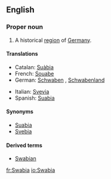==English==
{{wikipedia}}
===Proper noun===
{{en-proper noun}}

# A historical [[region]] of [[Germany]].

====Translations====
{{trans-top|historical region of Germany}}
*Catalan: [[Suàbia]] {{f}}
*French: [[Souabe]] {{f}}
*German: [[Schwaben]] {{f}}, [[Schwabenland]] {{n}}
{{trans-mid}}
*Italian: [[Svevia]] {{f}}
*Spanish: [[Suabia]] {{f}}
{{trans-bottom}}
====Synonyms====
* [[Suabia]]
* [[Svebia]]
====Derived terms====
*[[Swabian]]

[[fr:Swabia]]
[[io:Swabia]]